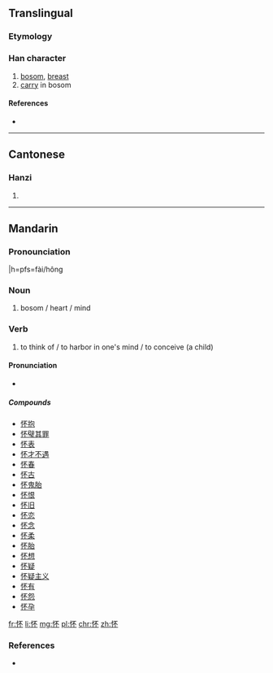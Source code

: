{{also|懷}}
==Translingual==

===Etymology===
{{Han simp|懷|f=褱|t=不}}

===Han character===
{{Han char|rn=61|rad=心|as=04|sn=7|four=9109<sub>0</sub>|canj=心一火 (PMF)|ids=⿰[[忄]][[不]]}}

# [[bosom]], [[breast]]
# [[carry]] in bosom

====References====
* {{Han ref|kx=0379.050|dkj=10412|dj=0707.110|hdz=42276.020|uh=6000|ud=24576|bh=CAE4|bd=51940}}

----

==Cantonese==

===Hanzi===
{{yue-hanzi|jyut=[[waai4]]|y=waai4|tra=懷}}

# {{defn|lang=yue|sort=心04}}

----

==Mandarin==

===Pronounciation===
{{zh-pron|m=huái}}
|h=pfs=fài/hông

===Noun===
# bosom / heart / mind

===Verb===
# to think of / to harbor in one's mind / to conceive (a child)

====Pronunciation====
* {{audio|Zh-huái.ogg|Audio|lang=cmn}}

=====Compounds=====
* [[怀抱]]
* [[怀璧其罪]]
* [[怀表]]
* [[怀才不遇]]
* [[怀春]]
* [[怀古]]
* [[怀鬼胎]]
* [[怀恨]]
* [[怀旧]]
* [[怀恋]]
* [[怀念]]
* [[怀柔]]
* [[怀胎]]
* [[怀想]]
* [[怀疑]]
* [[怀疑主义]]
* [[怀有]]
* [[怀怨]]
* [[怀孕]]

[[fr:怀]]
[[li:怀]]
[[mg:怀]]
[[pl:怀]]
[[chr:怀]]
[[zh:怀]]

===References===
* {{R:CC-CEDICT}}